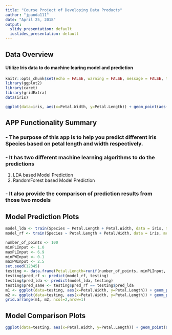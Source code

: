 ---
title: "Course Project of Developing Data Products"
author: "jpanda111"
date: "April 25, 2018"
output:
  slidy_presentation: default
  ioslides_presentation: default
---

## Data Overview
#### Utilize Iris data to do machine learing model and prediction

```{r setup, include=FALSE}
knitr::opts_chunk$set(echo = FALSE, warning = FALSE, message = FALSE, tidy = TRUE)
library(ggplot2)
library(caret)
library(gridExtra)
data(iris)
```

```{r iris_plot, echo = TRUE}
ggplot(data=iris, aes(x=Petal.Width, y=Petal.Length)) + geom_point(aes(color=Species),alpha=0.4) 
```

## APP Functionality Summary
### - The purpose of this app is to help you predict different Iris Species based on petal length and width respectively.
### - It has two different machine learning algorithms to do the predictions
1. LDA based Model Prediction
2. RandomForest based Model Prediction

### - It also provide the comparison of prediction results from those two models

## Model Prediction Plots
```{r pred_model, echo=TRUE}
model_lda <- train(Species ~ Petal.Length + Petal.Width, data = iris, method = "lda")
model_rf <- train(Species ~ Petal.Length + Petal.Width, data = iris, method = "rf", prox = TRUE)
```
```{r pred_plot}
number_of_points <- 100
minPLInput <- 1.0
maxPLInput <- 6.9
minPWInput <- 0.1
maxPWInput <- 2.5
set.seed(12345)
testing <- data.frame(Petal.Length=runif(number_of_points, minPLInput, maxPLInput), Petal.Width=runif(number_of_points, minPWInput, maxPWInput))
testing$pred_rf <- predict(model_rf, testing)  
testing$pred_lda <- predict(model_lda, testing)
testing$pred_same <- testing$pred_rf == testing$pred_lda
m1 <- ggplot(data=testing, aes(x=Petal.Width, y=Petal.Length)) + geom_point(aes(color=pred_lda),alpha=0.4) + ggtitle("LDA Model Prediction Plot")
m2 <- ggplot(data=testing, aes(x=Petal.Width, y=Petal.Length)) + geom_point(aes(color=pred_rf),alpha=0.4) + ggtitle("RF Model Prediction Plot")
grid.arrange(m1, m2, ncol=2,nrow=1)
```

## Model Comparison Plots
```{r comp_plot, echo = TRUE}
ggplot(data=testing, aes(x=Petal.Width, y=Petal.Length)) + geom_point(aes(color=pred_same),alpha=0.4) + ggtitle("Model Prediction Comparison Plot")
```
